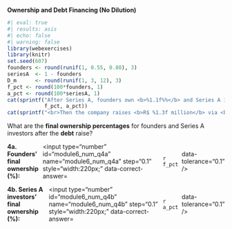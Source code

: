 ::: {.question}

**Ownership and Debt Financing (No Dilution)**

```r
#| eval: true
#| results: asis
#| echo: false
#| warning: false
library(webexercises)
library(knitr)
set.seed(607)
founders <- round(runif(1, 0.55, 0.80), 3)
seriesA  <- 1 - founders
D_m      <- round(runif(1, 3, 12), 3)
f_pct <- round(100*founders, 1)
a_pct <- round(100*seriesA, 1)
cat(sprintf("After Series A, founders own <b>%1.1f%%</b> and Series A investors own <b>%1.1f%%</b>.", 
            f_pct, a_pct))
cat(sprintf("<br>Then the company raises <b>R$ %1.3f million</b> via <b>debt</b> (no equity issued).", D_m))
```

What are the **final ownership percentages** for founders and Series A investors after the **debt** raise?

::: {.question-block}
<form onsubmit="event.preventDefault();" style="display:flex; gap:8px; align-items:center;">
  <label for="module6_num_q4a"><strong>4a. Founders’ final ownership (%):</strong></label>
  <input type="number" id="module6_num_q4a" name="module6_num_q4a" step="0.1" style="width:220px;"
         data-correct-answer=`r f_pct` data-tolerance="0.1" />
</form>

<div id="feedback-module6_num_q4a" class="feedback" data-status="" style="display:none;">
✅ Debt financing does not issue new shares. Founders remain at <b>`r f_pct`%</b>.
</div>
:::

::: {.question-block}
<form onsubmit="event.preventDefault();" style="display:flex; gap:8px; align-items:center;">
  <label for="module6_num_q4b"><strong>4b. Series A investors’ final ownership (%):</strong></label>
  <input type="number" id="module6_num_q4b" name="module6_num_q4b" step="0.1" style="width:220px;"
         data-correct-answer=`r a_pct` data-tolerance="0.1" />
</form>

<div id="feedback-module6_num_q4b" class="feedback" data-status="" style="display:none;">
✅ No new equity issued ⇒ Series A remains at <b>`r a_pct`%</b>.
</div>
:::

:::
